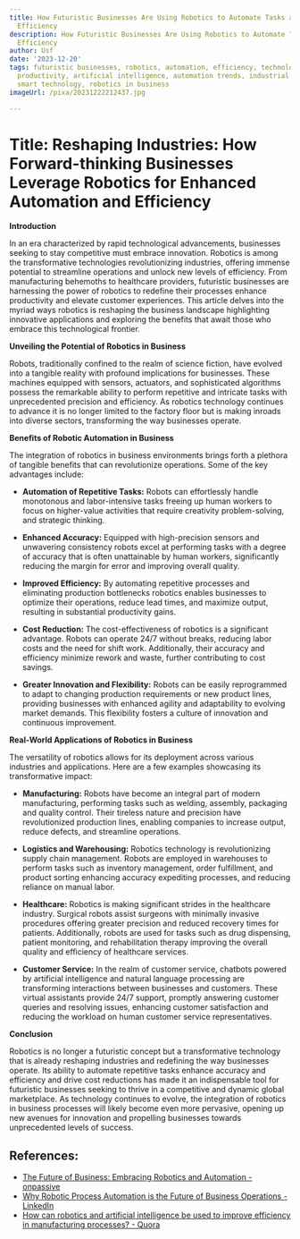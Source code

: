 ```yaml
---
title: How Futuristic Businesses Are Using Robotics to Automate Tasks and Improve
  Efficiency
description: How Futuristic Businesses Are Using Robotics to Automate Tasks and Improve
  Efficiency
author: Usf
date: '2023-12-20'
tags: futuristic businesses, robotics, automation, efficiency, technology, innovation,
  productivity, artificial intelligence, automation trends, industrial automation,
  smart technology, robotics in business
imageUrl: /pixa/20231222212437.jpg

---
```

# Title: Reshaping Industries: How Forward-thinking Businesses Leverage Robotics for Enhanced Automation  and Efficiency

**Introduction**

In an era characterized by rapid technological advancements, businesses seeking to stay competitive  must embrace innovation. Robotics is  among the transformative technologies revolutionizing industries, offering immense potential to streamline operations and unlock new levels of efficiency. From manufacturing behemoths to healthcare providers, futuristic businesses are harnessing the power  of robotics to redefine  their processes enhance productivity and elevate customer experiences. This  article delves into the myriad ways robotics is  reshaping the business landscape highlighting innovative  applications and exploring the  benefits that await those who embrace this technological frontier.

**Unveiling the Potential of Robotics in  Business**

Robots, traditionally confined to the realm of science fiction, have evolved into a tangible reality with profound implications for businesses. These machines equipped with sensors, actuators, and sophisticated algorithms possess  the remarkable ability to perform repetitive and  intricate tasks with  unprecedented precision and efficiency. As robotics technology continues to advance it is no longer  limited to the factory floor but is  making inroads into diverse sectors, transforming the way businesses operate.

**Benefits of Robotic Automation in Business**

The integration of  robotics in business environments brings forth a plethora of tangible benefits that can revolutionize operations. Some of the key advantages include:

* **Automation of Repetitive Tasks:** Robots can effortlessly handle monotonous and labor-intensive tasks freeing up human workers to focus on higher-value activities that require  creativity problem-solving, and strategic thinking.

* **Enhanced Accuracy:** Equipped with high-precision sensors and unwavering consistency robots excel at performing tasks with a  degree  of accuracy that is often unattainable by human workers,  significantly reducing the margin for error and improving overall quality.

* **Improved  Efficiency:** By  automating repetitive processes and eliminating production bottlenecks robotics enables businesses  to optimize their operations, reduce lead times, and  maximize output, resulting in substantial productivity gains.

* **Cost Reduction:**  The cost-effectiveness of robotics is a significant advantage. Robots can operate 24/7 without breaks, reducing  labor costs and the need for shift work. Additionally, their  accuracy and efficiency minimize rework and waste, further contributing to cost savings.

* **Greater Innovation and Flexibility:** Robots can be easily reprogrammed to adapt to changing production requirements or new product lines, providing businesses with enhanced agility and adaptability to evolving market demands. This flexibility fosters a culture of innovation and continuous  improvement.

**Real-World Applications of Robotics in  Business**

The versatility of robotics allows for its deployment across various industries and applications.  Here are  a few examples showcasing its  transformative impact:

* **Manufacturing:** Robots have  become an  integral part of modern manufacturing, performing tasks such as welding, assembly, packaging and quality control. Their tireless nature and precision have revolutionized production lines, enabling companies to increase output, reduce defects, and streamline operations.

* **Logistics and  Warehousing:** Robotics technology is revolutionizing supply  chain management. Robots  are employed  in warehouses to perform  tasks such  as inventory management, order fulfillment, and product sorting enhancing accuracy expediting processes, and  reducing reliance on manual  labor.

* **Healthcare:** Robotics is making significant strides in the healthcare  industry. Surgical robots assist surgeons with minimally invasive procedures offering greater precision and reduced recovery times for patients. Additionally, robots are used for tasks  such as drug dispensing, patient monitoring, and rehabilitation therapy  improving  the overall quality  and efficiency of healthcare services.

* **Customer Service:** In the realm of customer service, chatbots powered by artificial intelligence  and natural  language processing are transforming interactions between businesses and customers. These virtual assistants provide 24/7 support,  promptly  answering customer  queries and resolving issues, enhancing  customer satisfaction and reducing the workload  on human customer service representatives.

**Conclusion**

Robotics is  no longer a  futuristic concept but a transformative  technology that is already  reshaping industries and redefining the way  businesses operate. Its ability to automate  repetitive tasks enhance accuracy  and efficiency and drive cost reductions has made it an indispensable tool for futuristic businesses seeking to thrive in a competitive and  dynamic global marketplace. As technology  continues to  evolve, the integration of robotics in business processes will likely become even more pervasive, opening up new avenues for innovation  and propelling businesses towards unprecedented  levels of success.

## References:
- [The Future of Business: Embracing Robotics and Automation - onpassive](https://onpassive.com/blog/the-future-of-business-embracing-robotics-and-automation/)
- [Why Robotic Process Automation is the Future of Business Operations - LinkedIn](https://www.linkedin.com/pulse/why-robotic-process-automation-future)
- [How can robotics and artificial intelligence be used to improve efficiency in manufacturing processes? - Quora](https://www.quora.com/How-can-robotics-and-artificial-intelligence-be-used-to-improve-efficiency-in-manufacturing-processes)
